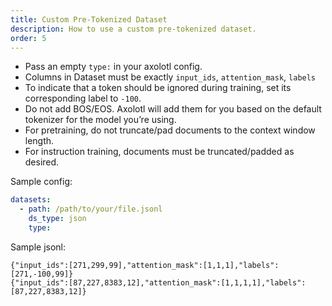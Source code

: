 ```yaml
---
title: Custom Pre-Tokenized Dataset
description: How to use a custom pre-tokenized dataset.
order: 5
---
```


- Pass an empty `type:` in your axolotl config.
- Columns in Dataset must be exactly `input_ids`, `attention_mask`, `labels`
- To indicate that a token should be ignored during training, set its corresponding label to `-100`.
- Do not add BOS/EOS. Axolotl will add them for you based on the default tokenizer for the model you're using.
- For pretraining, do not truncate/pad documents to the context window length.
- For instruction training, documents must be truncated/padded as desired.

Sample config:

```.yaml
datasets:
  - path: /path/to/your/file.jsonl
    ds_type: json
    type:
```

Sample jsonl:

```jsonl
{"input_ids":[271,299,99],"attention_mask":[1,1,1],"labels":[271,-100,99]}
{"input_ids":[87,227,8383,12],"attention_mask":[1,1,1,1],"labels":[87,227,8383,12]}
```
